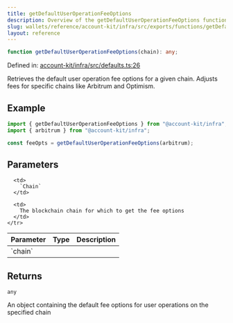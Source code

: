 ```yaml
---
title: getDefaultUserOperationFeeOptions
description: Overview of the getDefaultUserOperationFeeOptions function
slug: wallets/reference/account-kit/infra/src/exports/functions/getDefaultUserOperationFeeOptions
layout: reference
---
```


```ts
function getDefaultUserOperationFeeOptions(chain): any;
```

Defined in: [account-kit/infra/src/defaults.ts:26](https://github.com/alchemyplatform/aa-sdk/blob/da19afd63b0ba06a4de95b0d2d7871f64d546304/account-kit/infra/src/defaults.ts#L26)

Retrieves the default user operation fee options for a given chain. Adjusts fees for specific chains like Arbitrum and Optimism.

## Example

```ts
import { getDefaultUserOperationFeeOptions } from "@account-kit/infra";
import { arbitrum } from "@account-kit/infra";

const feeOpts = getDefaultUserOperationFeeOptions(arbitrum);
```

## Parameters

<table>
  <thead>
    <tr>
      <th align="left">Parameter</th>
      <th align="left">Type</th>
      <th align="left">Description</th>
    </tr>
  </thead>

  <tbody>
    <tr>
      <td>
        `chain`
      </td>

      <td>
        `Chain`
      </td>

      <td>
        The blockchain chain for which to get the fee options
      </td>
    </tr>

  </tbody>
</table>

## Returns

`any`

An object containing the default fee options for user operations on the specified chain
